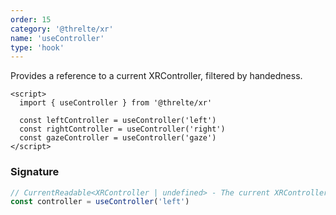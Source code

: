 ```yaml
---
order: 15
category: '@threlte/xr'
name: 'useController'
type: 'hook'
---
```


Provides a reference to a current XRController, filtered by handedness.

```svelte
<script>
  import { useController } from '@threlte/xr'

  const leftController = useController('left')
  const rightController = useController('right')
  const gazeController = useController('gaze')
</script>
```

### Signature

```ts
// CurrentReadable<XRController | undefined> - The current XRController
const controller = useController('left')
```
